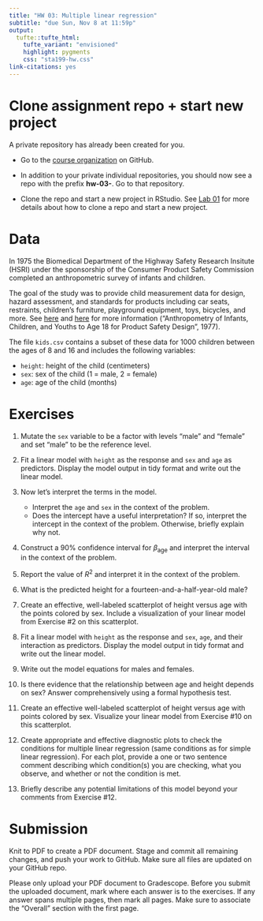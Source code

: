 ```yaml
---
title: "HW 03: Multiple linear regression"
subtitle: "due Sun, Nov 8 at 11:59p"
output: 
  tufte::tufte_html:
    tufte_variant: "envisioned"
    highlight: pygments
    css: "sta199-hw.css"
link-citations: yes
---
```


# Clone assignment repo + start new project

A private repository has already been created for you.

- Go to the [course organization](https://www.github.com/sta199-fa20-002) on 
GitHub.

- In addition to your private individual repositories, you should now see a repo with the prefix **hw-03-**. Go to that repository.
  
- Clone the repo and start a new project in RStudio. See [Lab 01](https://sta199-fa20-002.netlify.app/labs/lab-01-hello-r.html) for more details about how to clone a repo and start a new project.


# Data

In 1975 the Biomedical Department of the Highway Safety Research Insitute 
(HSRI) under the sponsorship of the Consumer Product Safety Commission
completed an anthropometric survey of infants and children.

The goal of the study was to provide child measurement data for design, 
hazard assessment, and standards for products including car seats, 
restraints, children's furniture, playground equipment, toys, bicycles, and 
more. See [here](https://math.nist.gov/~SRessler/anthrokids/) and 
[here](http://mreed.umtri.umich.edu/mreed/downloads/anthro/child/Snyder_1977_Child.pdf) 
for more information ("Anthropometry of Infants, Children, and Youths to Age 18 
for Product Safety Design", 1977).

The file `kids.csv` contains a subset of these data for 1000 children 
between the ages of 8 and 16 and includes the following variables:

- `height`: height of the child (centimeters)
- `sex`: sex of the child (1 = male, 2 = female)
- `age`: age of the child (months)

# Exercises

1. Mutate the `sex` variable to be a factor with levels "male" and "female" and
set "male" to be the reference level.

2. Fit a linear model with `height` as the response and `sex` and `age` as 
predictors. Display the model output in tidy format and write out the linear 
model.

3. Now let's interpret the terms in the model. 
    - Interpret the `age` and `sex` in the context of the problem. 
    - Does the intercept have a useful interpretation? If so, interpret the intercept in the context of the problem. Otherwise, briefly explain why not.

4. Construct a 90% confidence interval for $\beta_{\text{age}}$ and interpret the interval in the context of the problem.

5. Report the value of $R^2$ and interpret it in the context of the problem.

6. What is the predicted height for a fourteen-and-a-half-year-old male?

7. Create an effective, well-labeled scatterplot of height versus age with the points 
colored by sex. Include a visualization of your linear model from Exercise #2 on this 
scatterplot.

8. Fit a linear model with `height` as the response and `sex`, `age`, and their interaction as predictors. Display the model output in tidy format 
and write out the linear model.

9. Write out the model equations for males and females.

10. Is there evidence that the relationship between age and height depends on 
sex? Answer comprehensively using a formal hypothesis test.

11. Create an effective well-labeled scatterplot of height versus age with 
points colored by sex. Visualize your linear model from Exercise #10 on this 
scatterplot.

12. Create appropriate and effective diagnostic plots to check the conditions
for multiple linear regression (same conditions as for simple linear regression). For each plot, provide a one or two sentence 
comment describing which condition(s) you are checking, what you observe, and
whether or not the condition is met.

13. Briefly describe any potential limitations of this model beyond your comments
from Exercise #12.


# Submission

Knit to PDF to create a PDF document. Stage and commit all remaining changes, 
and push your work to GitHub. Make sure all files are updated on your GitHub 
repo.

Please only upload your PDF document to Gradescope. Before you submit the 
uploaded document, mark where each answer is to the exercises. If any answer 
spans multiple pages, then mark all pages. Make sure to associate the
"Overall" section with the first page.